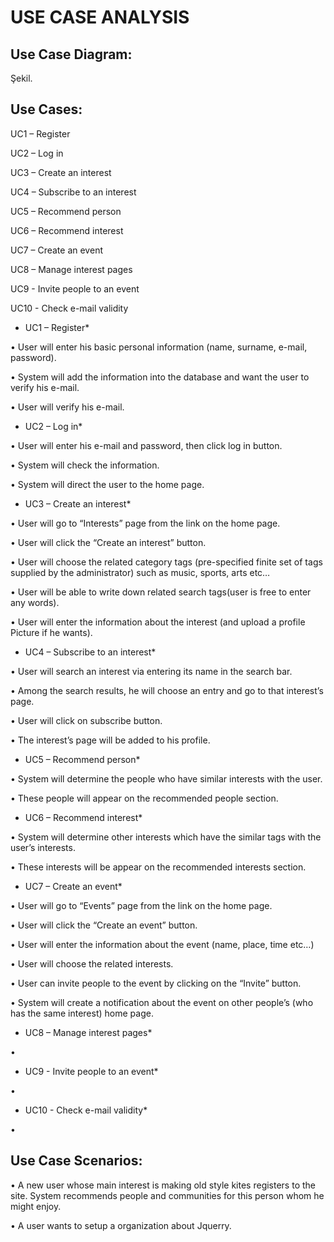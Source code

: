 =USE CASE ANALYSIS=

==Use Case Diagram:==

Şekil.

==Use Cases:==

UC1 – Register

UC2 – Log in

UC3 – Create an interest

UC4 – Subscribe to an interest

UC5 – Recommend person

UC6 – Recommend interest

UC7 – Create an event

UC8 – Manage interest pages

UC9 - Invite people to an event

UC10 - Check e-mail validity

*UC1 – Register*

•	User will enter his basic personal information (name, surname, e-mail, password).

•	System will add the information into the database and want the user to verify his e-mail.

•	User will verify his e-mail.

*UC2 – Log in*

•	User will enter his e-mail and password, then click log in button.

•	System will check the information.

•	System will direct the user to the home page.

*UC3 – Create an interest*

•	User will go to “Interests” page from the link on the home page.

•	User will click the “Create an interest” button.

•	User will choose the related category tags (pre-specified finite set of tags supplied by the administrator) such as music, sports, arts etc…

•	User will be able to write down related search tags(user is free to enter any words).

•	User will enter the information about the interest (and upload a profile Picture if he wants).

*UC4 – Subscribe to an interest*

•	User will search an interest via entering its name in the search bar.

•	Among the search results, he will choose an entry and go to that interest’s page.

•	User will click on subscribe button.

•	The interest’s page will be added to his profile.

*UC5 – Recommend person*

•	System will determine the people who have similar interests with the user.

•	These people will appear on the recommended people section.

*UC6 – Recommend interest*

•	System will determine other interests which have the similar tags with the user’s interests.

•	These interests will be appear on the recommended interests section.

*UC7 – Create an event*

•	User will go to “Events” page from the link on the home page.

•	User will click the “Create an event” button.

•	User will enter the information about the event (name, place, time etc…)

•	User will choose the related interests.

•	User can invite people to the event by clicking on the “Invite” button.

•	System will create a notification about the event on other people’s (who has the same interest) home page.

*UC8 – Manage interest pages*

•

*UC9 - Invite people to an event*

•

*UC10 - Check e-mail validity*

•

==Use Case Scenarios:==

•	A new user whose main interest is making old style kites registers to the site. System recommends people and communities for this person whom he might enjoy.

•	A user wants to setup a {{{BarCamp}}} organization about Jquerry.